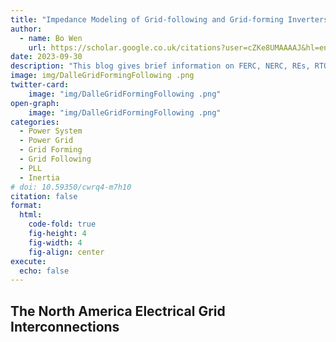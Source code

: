 ```yaml
---
title: "Impedance Modeling of Grid-following and Grid-forming Inverters"
author:
  - name: Bo Wen
    url: https://scholar.google.co.uk/citations?user=cZKe8UMAAAAJ&hl=en
date: 2023-09-30
description: "This blog gives brief information on FERC, NERC, REs, RTOs, ISOs, WECC, ERCOT, and CAISO."
image: img/DalleGridFormingFollowing .png
twitter-card: 
    image: "img/DalleGridFormingFollowing .png"
open-graph: 
    image: "img/DalleGridFormingFollowing .png"
categories:
  - Power System
  - Power Grid
  - Grid Forming
  - Grid Following
  - PLL
  - Inertia
# doi: 10.59350/cwrq4-m7h10
citation: false
format:
  html:
    code-fold: true
    fig-height: 4
    fig-width: 4
    fig-align: center
execute: 
  echo: false
---
```


## The North America Electrical Grid Interconnections
